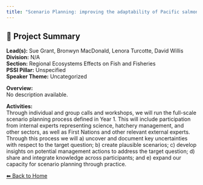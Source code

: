 ```yaml
---
title: "Scenario Planning: improving the adaptability of Pacific salmon hatchery planning and implementation to current and future climate changes"
---
```


## 🧬 Project Summary

**Lead(s):** Sue Grant, Bronwyn MacDonald, Lenora Turcotte, David Willis  
**Division:** N/A  
**Section:** Regional Ecosystems Effects on Fish and Fisheries  
**PSSI Pillar:** Unspecified  
**Speaker Theme:** Uncategorized  

**Overview:**  
No description available.   

**Activities:**  
Through individual and group calls and workshops, we will run the full-scale scenario planning process defined in Year 1. This will include participation from internal experts representing science, hatchery management, and other sectors, as well as First Nations and other relevant external experts. Through this process we will a) uncover and document key uncertainties with respect to the target question; b) create plausible scenarios; c) develop insights on potential management actions to address the target question; d) share and integrate knowledge across participants; and e) expand our capacity for scenario planning through practice.

[⬅ Back to Home](../index.qmd)

